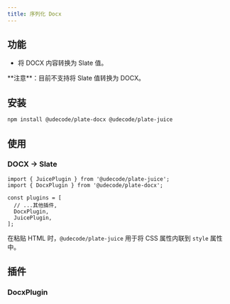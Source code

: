 ```yaml
---
title: 序列化 Docx
---
```


<ComponentPreview name="docx-demo" />

<PackageInfo>

## 功能

- 将 DOCX 内容转换为 Slate 值。

<Callout className="my-4">
  **注意**：目前不支持将 Slate 值转换为 DOCX。
</Callout>

</PackageInfo>

## 安装

```bash
npm install @udecode/plate-docx @udecode/plate-juice
```

## 使用

### DOCX -> Slate

```tsx
import { JuicePlugin } from '@udecode/plate-juice';
import { DocxPlugin } from '@udecode/plate-docx';

const plugins = [
  // ...其他插件,
  DocxPlugin,
  JuicePlugin,
];
```

在粘贴 HTML 时，`@udecode/plate-juice` 用于将 CSS 属性内联到 `style` 属性中。

## 插件

### DocxPlugin